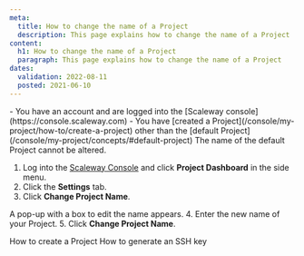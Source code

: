```yaml
---
meta:
  title: How to change the name of a Project
  description: This page explains how to change the name of a Project
content:
  h1: How to change the name of a Project
  paragraph: This page explains how to change the name of a Project
dates:
  validation: 2022-08-11
  posted: 2021-06-10
---
```


<Message type="requirement">
- You have an account and are logged into the [Scaleway console](https://console.scaleway.com)
- You have [created a Project](/console/my-project/how-to/create-a-project) other than the [default Project](/console/my-project/concepts/#default-project)
</Message>

<Message type="important">
The name of the default Project cannot be altered. 
</Message>

1. Log into the [Scaleway Console](https://console.scaleway.com) and click **Project Dashboard** in the side menu. 
2. Click the **Settings** tab.
3. Click **Change Project Name**.
  <Lightbox src="scaleway-change-project-name.webp" alt="" />

  A pop-up with a box to edit the name appears. 
  <Lightbox src="scaleway-change-project-name-pop-up.webp" alt="" />
4. Enter the new name of your Project.
5. Click **Change Project Name**.


<Navigation title="See Also">
  <PreviousButton to="/console/my-project/how-to/create-a-project/">How to create a Project</PreviousButton>
  <NextButton to="/console/my-project/how-to/create-ssh-key/">How to generate an SSH key</NextButton>
</Navigation>
